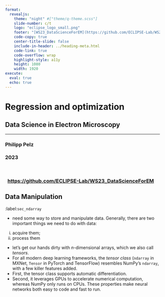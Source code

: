 ```yaml
---
format: 
  revealjs:
    theme: "night" #["theme/q-theme.scss"]
    slide-number: c/t
    logo: "eclipse_logo_small.png"
    footer: "[WS23_DataScienceForEM](https://github.com/ECLIPSE-Lab/WS23_DataScienceForEM)"
    code-copy: true
    center-title-slide: false
    include-in-header: ../heading-meta.html
    code-link: true
    code-overflow: wrap
    highlight-style: a11y
    height: 1080
    width: 1920
execute: 
  eval: true
  echo: true
---
```


<h1> Regression and optimization </h1>

<h2> Data Science in Electron Microscopy </h2>

<hr>

<h3> Philipp Pelz </h3>

<h3> 2023 </h3>
<br>

<h3>  &nbsp; [https://github.com/ECLIPSE-Lab/WS23_DataScienceForEM](https://github.com/ECLIPSE-Lab/WS23_DataScienceForEM)

## Data Manipulation
:label:`sec_ndarray`

- need some way to store and manipulate data.
Generally, there are two important things 
we need to do with data: 
(i) acquire them; 
(ii) process them

- let's get our hands dirty
with $n$-dimensional arrays, 
which we also call *tensors*.
- For all modern deep learning frameworks,
the *tensor class* (`ndarray` in MXNet, 
`Tensor` in PyTorch and TensorFlow) 
resembles NumPy's `ndarray`,
with a few killer features added.
- First, the tensor class
supports automatic differentiation.
- Second, it leverages GPUs
to accelerate numerical computation,
whereas NumPy only runs on CPUs.
These properties make neural networks
both easy to code and fast to run.



